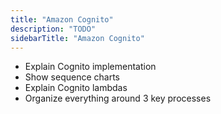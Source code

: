 ```yaml
---
title: "Amazon Cognito"
description: "TODO"
sidebarTitle: "Amazon Cognito"
---
```


- Explain Cognito implementation
- Show sequence charts
- Explain Cognito lambdas
- Organize everything around 3 key processes